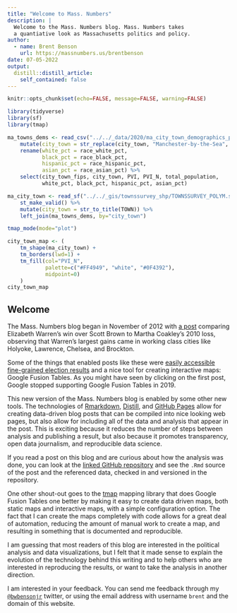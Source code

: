 ```yaml
---
title: "Welcome to Mass. Numbers"
description: |
  Welcome to the Mass. Numbers blog. Mass. Numbers takes
  a quantiative look as Massachusetts politics and policy.
author:
  - name: Brent Benson
    url: https://massnumbers.us/brentbenson
date: 07-05-2022
output:
  distill::distill_article:
    self_contained: false
---
```


```r
knitr::opts_chunk$set(echo=FALSE, message=FALSE, warning=FALSE)

library(tidyverse)
library(sf)
library(tmap)
```

```r
ma_towns_dems <- read_csv("../../_data/2020/ma_city_town_demographics_pvi_2020.csv") %>%
    mutate(city_town = str_replace(city_town, "Manchester-by-the-Sea", "Manchester")) %>%
    rename(white_pct = race_white_pct,
           black_pct = race_black_pct,
           hispanic_pct = race_hispanic_pct,
           asian_pct = race_asian_pct) %>%
    select(city_town_fips, city_town, PVI, PVI_N, total_population,
           white_pct, black_pct, hispanic_pct, asian_pct)

ma_city_town <- read_sf("../../_gis/townssurvey_shp/TOWNSSURVEY_POLYM.shp", as_tibble=TRUE) %>%
    st_make_valid() %>%
    mutate(city_town = str_to_title(TOWN)) %>%
    left_join(ma_towns_dems, by="city_town")
```

```r
tmap_mode(mode="plot")

city_town_map <- (
    tm_shape(ma_city_town) +
    tm_borders(lwd=1) + 
    tm_fill(col="PVI_N",
            palette=c("#FF4949", "white", "#0F4392"),
            midpoint=0)
    )
city_town_map    
```

## Welcome

The Mass. Numbers blog began in November of 2012 with [a
post](https://massnumbers.blogspot.com/2012/11/warren-realizes-largest-gains-in.html)
comparing Elizabeth Warren's win over Scott Brown to Martha Coakley's
2010 loss, observing that Warren's largest gains came in working class
cities like Holyoke, Lawrence, Chelsea, and Brockton.

Some of the things that enabled posts like these were [easily
accessible fine-grained election
results](https://electionstats.state.ma.us/) and a nice tool for
creating interactive maps: Google Fusion Tables. As you might have
seen by clicking on the first post, Google stopped supporting Google
Fusion Tables in 2019.

This new version of the Mass. Numbers blog is enabled by some other
new tools. The technologies of
[Rmarkdown](https://rmarkdown.rstudio.com/),
[Distill](https://rstudio.github.io/distill/blog.html), and [GitHub
Pages](https://pages.github.com/) allow for creating data-driven blog
posts that can be compiled into nice looking web pages, but also allow
for including all of the data and analysis that appear in the post.
This is exciting because it reduces the number of steps between
analysis and publishing a result, but also because it promotes
transparency, open data journalism, and reproducible data science.

If you read a post on this blog and are curious about how the analysis
was done, you can look at the [linked GitHub
repository](https://github.com/massnumbers/blog) and see the `.Rmd`
source of the post and the referenced data, checked in and versioned
in the repository.

One other shout-out goes to the [tmap](https://r-tmap.github.io/tmap/)
mapping library that does Google Fusion Tables one better by making it
easy to create data driven maps, both static maps and interactive
maps, with a simple configuration option. The fact that I can create
the maps completely with code allows for a great deal of automation,
reducing the amount of manual work to create a map, and resulting in
something that is documented and reproducible.

I am guessing that most readers of this blog are interested in the
political analysis and data visualizations, but I felt that it made
sense to explain the evolution of the technology behind this writing
and to help others who are interested in reproducing the results, or
want to take the analysis in another direction.

I am interested in your feedback. You can send me feedback through my
[`@bwbensonjr`](https://twitter.com/bwbensonjr) twitter, or using the
email address with username `brent` and the domain of this website.
